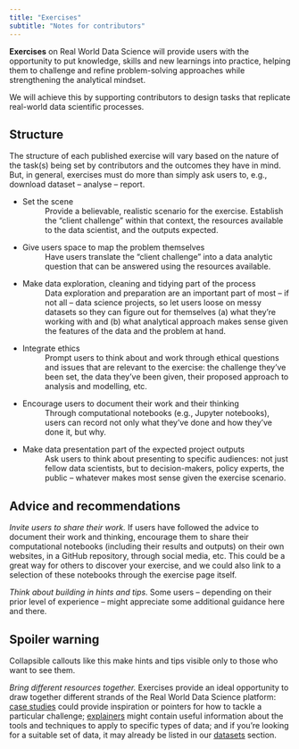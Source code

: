 ```yaml
---
title: "Exercises"
subtitle: "Notes for contributors"
---
```

**Exercises** on Real World Data Science will provide users with the opportunity to put knowledge, skills and new learnings into practice, helping them to challenge and refine problem-solving approaches while strengthening the analytical mindset.  

We will achieve this by supporting contributors to design tasks that replicate real-world data scientific processes. 

## Structure 
The structure of each published exercise will vary based on the nature of the task(s) being set by contributors and the outcomes they have in mind. But, in general, exercises must do more than simply ask users to, e.g., download dataset – analyse – report.  

* Set the scene 
: Provide a believable, realistic scenario for the exercise. Establish the “client challenge” within that context, the resources available to the data scientist, and the outputs expected. 

* Give users space to map the problem themselves 
: Have users translate the “client challenge” into a data analytic question that can be answered using the resources available. 

* Make data exploration, cleaning and tidying part of the process 
: Data exploration and preparation are an important part of most – if not all – data science projects, so let users loose on messy datasets so they can figure out for themselves (a) what they’re working with and (b) what analytical approach makes sense given the features of the data and the problem at hand. 

* Integrate ethics 
: Prompt users to think about and work through ethical questions and issues that are relevant to the exercise: the challenge they’ve been set, the data they’ve been given, their proposed approach to analysis and modelling, etc. 

* Encourage users to document their work and their thinking 
: Through computational notebooks (e.g., Jupyter notebooks), users can record not only what they’ve done and how they’ve done it, but why. 

* Make data presentation part of the expected project outputs 
: Ask users to think about presenting to specific audiences: not just fellow data scientists, but to decision-makers, policy experts, the public – whatever makes most sense given the exercise scenario. 
  
## Advice and recommendations 
*Invite users to share their work.* If users have followed the advice to document their work and thinking, encourage them to share their computational notebooks (including their results and outputs) on their own websites, in a GitHub repository, through social media, etc. This could be a great way for others to discover your exercise, and we could also link to a selection of these notebooks through the exercise page itself. 

*Think about building in hints and tips.* Some users – depending on their prior level of experience – might appreciate some additional guidance here and there. 

:::{.callout-warning collapse="true"}
## Spoiler warning 

Collapsible callouts like this make hints and tips visible only to those who want to see them.  
:::

*Bring different resources together.* Exercises provide an ideal opportunity to draw together different strands of the Real World Data Science platform: [case studies](case-studies.qmd) could provide inspiration or pointers for how to tackle a particular challenge; [explainers](explainers.qmd) might contain useful information about the tools and techniques to apply to specific types of data; and if you're looking for a suitable set of data, it may already be listed in our [datasets](datasets.qmd) section.